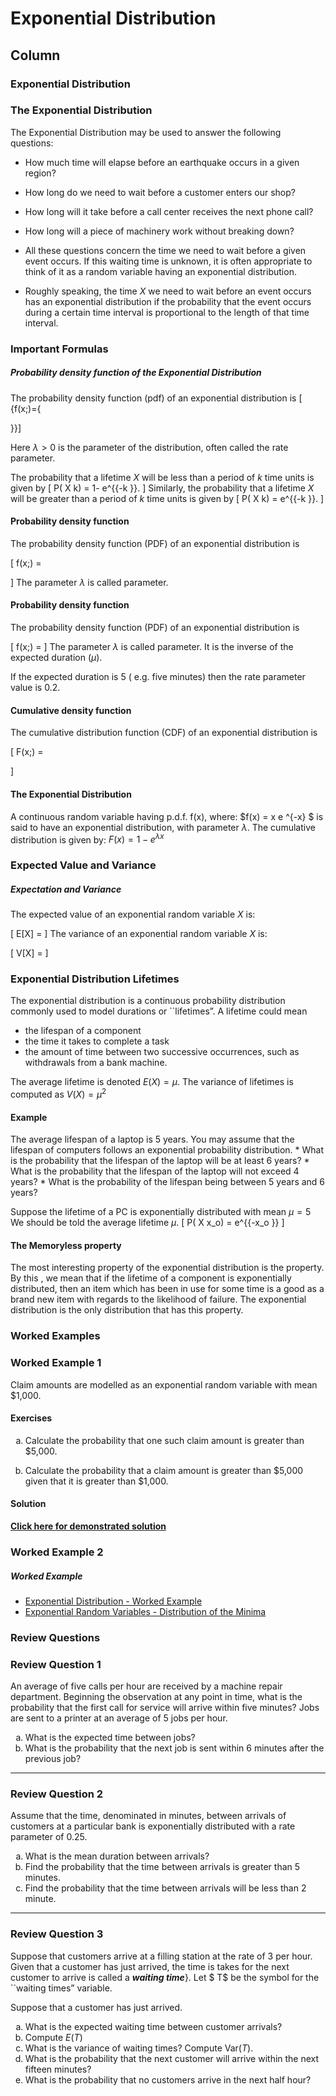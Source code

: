 Exponential Distribution {data-navmenu="Continuous Distributions"}
=====================================

Column {.tabset}
-------------------------------------------------


### Exponential Distribution
<h3>The Exponential Distribution</h3>
<p>
The Exponential Distribution may be used to answer the following questions:

* How much time will elapse before an earthquake occurs in a given region?
* How long do we need to wait before a customer enters our shop?
* How long will it take before a call center receives the next phone call?
* How long will a piece of machinery work without breaking down?



* All these questions concern the time we need to wait before a given event occurs. If this waiting time is unknown, it is often appropriate to think of it as a random variable having an exponential distribution.
* Roughly speaking, the time $X$ we need to wait before an event occurs has an exponential distribution if the probability that the event occurs during a certain time interval is proportional to the length of that time interval.

<p>





### Important Formulas


<h5>Probability density function of the Exponential Distribution</h5>

\noindent The probability density function (pdf) of an exponential distribution is
\[  {\displaystyle f(x;\lambda )={\begin{cases}\lambda e^{-\lambda x}&x\geq 0,\\0&x<0.\end{cases}}}\]

Here $\lambda  > 0$ is the parameter of the distribution, often called the rate parameter.

<p>
The probability that a lifetime $X$ will be less than a period of $k$ time units is given by
\[
P( X \leq k) = 1- e^{{-k \over \mu}}.
\]
Similarly, the probability that a lifetime $X$ will be greater than a period of $k$ time units is given by
\[
P( X \geq k) = e^{{-k \over \mu}}.
\]



#### Probability density function
The probability density function (PDF) of an exponential distribution is

\[
f(x;\lambda) = \begin{cases}
\lambda e^{-\lambda x}, & x \ge 0, \\
0, & x < 0.
\end{cases}\]
The parameter $\lambda$  is called \textbf{\emph{rate}} parameter.

#### Probability density function
The probability density function (PDF) of an exponential distribution is
	
\[
f(x;\lambda) = \begin{cases}
\lambda e^{-\lambda x}, & x \ge 0, \\
0, & x < 0.
\end{cases}\]
The parameter $\lambda$  is called \textbf{\emph{rate}} parameter. It is the inverse of the expected duration ($\mu$).
<p>
If the expected duration is 5 ( e.g. five minutes) then the rate parameter value is 0.2.

#### Cumulative density function
The cumulative distribution function (CDF) of an exponential distribution is

\[
F(x;\lambda) = \begin{cases}
1-e^{-\lambda x}, & x \ge 0, \\
0, & x < 0.
\end{cases}\]

#### The Exponential Distribution
A continuous random variable having p.d.f. f(x), where:
$f(x) = \lambda x e ^{-\lambda x} $
is said to have an exponential distribution, with parameter $\lambda$.
The cumulative distribution is given by:
$F(x) = 1 - e^{\lambda x}$





### Expected Value and Variance
<h5> Expectation and Variance</h5>
The expected value of an exponential random variable $X$ is:

\[
E[X] = \frac{1}{\lambda}\]
The variance of an exponential random variable $X$ is:

\[
V[X] = \frac{1}{\lambda^2}\]






### Exponential Distribution Lifetimes

The exponential distribution is a continuous probability distribution commonly used to model durations or ``lifetimes".
A lifetime could mean

*  the lifespan of a component
*  the time it takes to complete a task
*  the amount of time between two successive occurrences, such as withdrawals from a bank machine.

The average lifetime is denoted $E(X) = \mu$.
The variance of lifetimes is computed as $V(X) = \mu^2$

#### Example


The average lifespan of a laptop is 5 years. You may assume that
the lifespan of computers follows an exponential probability
distribution. 
* What is the
probability that the lifespan of the laptop will be at least 6
years? 
* What is the probability that the lifespan of the laptop will not
exceed 4 years? 
* What is the probability of the lifespan being between 5 years and 6 years?
<p>
Suppose the lifetime of a PC is exponentially distributed with
mean $\mu =5$
We should be told the average lifetime $\mu$.
\[
P( X \geq x_o) = e^{{-x_o \over \mu}}
\]



<p>

#### The Memoryless property
The most interesting property of the exponential distribution is the \textbf{\emph{memoryless}} property. By this , we mean that if the lifetime of a component is exponentially distributed, then an item which has been in use for some time is a good as a brand new item with regards to the likelihood of failure.
The exponential distribution is the only distribution that has this property.




### Worked Examples

<h3> Worked Example 1</h3>

Claim amounts are modelled as an exponential random variable with mean \$1,000.

<h4> Exercises </h4>

a. Calculate the probability that one such claim amount is greater than \$5,000.

b. Calculate the probability that a claim amount is greater than \$5,000 given that
it is greater than \$1,000. 

<h4> Solution</h4>

<strong><a href="https://youtu.be/ivnbqNPv_WQ">Click here for demonstrated solution</a></strong>


<h3> Worked Example 2</h3>

<h5> Worked Example </h5>


* <a href="https://youtu.be/ivnbqNPv_WQ/">	Exponential Distribution - Worked Example	</a>	
* <a href="https://youtu.be/HbKGfxMsX5U/">	Exponential Random Variables   - Distribution of the Minima	</a>	

###  Review Questions

<h3> Review Question 1</h3>

An average of five calls per hour are received by a machine repair department. 
Beginning the observation at any point in time, what is the probability that the first call for service will arrive within five minutes?
Jobs are sent to a printer at an average of 5 jobs per hour. 

a. What is the expected time between jobs? 
b. What is the probability that the next job is sent within 6 minutes after the previous job?

---------------------------

<h3> Review Question 2</h3>

Assume that the time, denominated in minutes, between arrivals of customers at a particular bank is exponentially distributed with a rate parameter of 0.25. 


a. What is the mean duration between arrivals?
b. Find the probability that the time between arrivals is greater than 5 minutes.
c. Find the probability that the time between arrivals will be less than 2 minute.

---------------------------

<h3> Review Question 3</h3>

Suppose that customers arrive at a filling station at the rate of 3 per hour. Given that a customer has just arrived, the time is takes for the next customer to arrive is called a ***waiting time***}. Let $ T$ be the symbol for the ``waiting times" variable. 
<p>
Suppose that a customer has just arrived.

a. What is the expected waiting time between customer arrivals? 
b. Compute $E(T)$
c. What is the variance of waiting times? \subitem Compute $\mbox{Var}(T)$.
d. What is the probability that the next customer will arrive within the next fifteen minutes?
e. What is the probability that no customers arrive in the next half hour?

